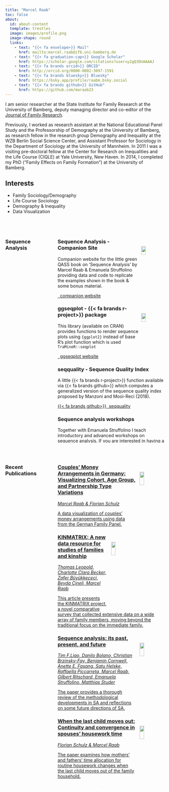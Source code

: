 ```yaml
---
title: "Marcel Raab"
toc: false
about:
  id: about-content
  template: trestles
  image: images/profile.png
  image-shape: round
  links:
    - text: "{{< fa envelope>}} Mail"
      href: mailto:marcel.raab@ifb.uni-bamberg.de
    - text: "{{< fa graduation-cap>}} Google Scholar"
      href: https://scholar.google.com/citations?user=y2gQ3DUAAAAJ
    - text: "{{< fa brands orcid>}} ORCID"
      href: http://orcid.org/0000-0002-3097-1591
    - text: "{{< fa brands bluesky>}} Bluesky"
      href: https://bsky.app/profile/raabm.bsky.social
    - text: "{{< fa brands github>}} GitHub"
      href: https://github.com/maraab23 
---
```


:::{#about-content}

I am senior researcher at the State Institute for Family Research at the University of Bamberg, deputy managing director and co-editor of the [Journal of Family Research](https://ubp.uni-bamberg.de/jfr/index.php/jfr).

Previously, I worked as research assistant at the National Educational Panel Study and the Professorship of Demography at the University of Bamberg, as research fellow in the research group Demography and Inequality at the WZB Berlin Social Science Center, and Assistant Professor for Sociology in the Department of Sociology at the University of Mannheim. In 2011 I was a visiting pre-doctoral fellow at the Center for Research on Inequalities and the Life Course (CIQLE) at Yale University, New Haven. In 2014, I completed my PhD ("Family Effects on Family Formation") at the University of Bamberg.

## Interests

- Family Sociology/Demography
- Life Course Sociology
- Demography & Inequality
- Data Visualization 

<br>

::: 

###

:::::: {.column-screen .gray-background}

::::: {.column-page-body .columns}

:::: {.column width="30%"}
### Sequence Analysis {#sequence-analysis}
::::

:::: {.column width="70%"}

::: {.card}
<div>
<img src="https://sa-book.github.io/images/QASS.png" align="right" width="20%"  style="padding: 5px; padding-top: 25px;">

### Sequence Analysis - Companion Site
Companion website for the little green QASS book on ‘Sequence Analysis’ by Marcel Raab & Emanuela Struffolino providing data and code to replicate the examples shown in the book & some bonus material.

<a href="https://sa-book.github.io/" class="btn btn-primary"><i class="fa-solid fa-link"></i>&nbsp;&nbsp;companion website</a>

</div>
:::

::: {.card}

<div>
<img src="https://github.com/maraab23/ggseqplot/raw/main/man/figures/logo.png" align="right" width="20%"  style="padding: 5px; padding-top: 25px;">

### ggseqplot - {{< fa brands r-project>}} package
This library (available on CRAN) provides functions to render sequence plots using `{ggplot2}` instead of base R’s plot function which is used `TraMineR::seqplot`

<a href="https://maraab23.github.io/ggseqplot/" class="btn btn-primary"><i class="fa-solid fa-link"></i>&nbsp;&nbsp;ggseqplot website</a>

</div>
:::

::: {.card}

### seqquality - Sequence Quality Index
A little {{< fa brands r-project>}} function available via {{< fa brands github>}} which computes a generalized version of the sequence quality index proposed by Manzoni and Mooi-Reci (2018).

[{{< fa brands github>}}&nbsp;&nbsp;seqquality](https://github.com/maraab23/seqquality){.btn .btn-primary}
:::

::: {.card}

### Sequence analysis workshops
Together with Emanuela Struffolino I teach introductory and advanced workshops on sequence analysis. If you are interested in having a workshop at your institution drop us a mail. 

:::

::::

:::::

::::::

<br>

::::: {.column-page-body .columns}

:::: {.column width="30%"}
### Recent Publications {#publications}
::::

:::: {.column width="70%"}

::: {.card}
<a href="publications/Raab2024/raab2024.html" class="card-link">
<div>
<img src="/images/Socius.jpg" align="right" width="20%"  style="padding: 10px; padding-top: 25px;">

### Couples’ Money Arrangements in Germany: Visualizing Cohort, Age Group, and Partnership Type Variations
*Marcel Raab & Florian Schulz*

A data visualization of couples' money arrangements using data from the German Family Panel.  
</div>
</a>
:::


::: {.card}
<a href="publications/Leopold2024/leopold2024.html" class="card-link">
<div>
<img src="/images/DR.png" align="right" width="20%"  style="padding: 10px; padding-top: 25px;">

### KINMATRIX: A new data resource for studies of families and kinship
*Thomas Leopold, Charlotte Clara Becker, Zafer Büyükkeçeci, Beyda Çineli, Marcel Raab*

This article presents the KINMATRIX project, a novel comparative survey that collected extensive data on a wide array of family members, moving beyond the traditional focus on the immediate family. 
</div>
</a>
:::


::: {.card}
<a href="publications/Liao2022/liao2022.html" class="card-link">
<div>
<img src="/images/SSR.jpg" align="right" width="20%"  style="padding: 10px; padding-top: 25px;">

### Sequence analysis: its past, present, and future
*Tim F.Liao, Danilo Bolano, Christian Brzinsky-Fay, Benjamin Cornwell, Anette E. Fasang, Satu Helske, Raffaella Piccarreta, Marcel Raab, Gilbert Ritschard, Emanuela Struffolino, Matthias Studer*

The paper provides a thorough review of the methodological developments in SA and reflections on some future directions of SA. 
</div>
</a>
:::

::: {.card}
<a href="publications/Schulz2023/schulz2023.html" class="card-link">
<div>
<img src="/images/JMF.jpg" align="right" width="20%"  style="padding: 10px; padding-top: 25px;">

### When the last child moves out: Continuity and convergence in spouses' housework time
*Florian Schulz & Marcel Raab*

The paper examines how mothers' and fathers' time allocation for routine housework changes when the last child moves out of the family household.
</div>
</a>
:::

::: {.card}
<a href="publications/Raab2023/raab2023.html" class="card-link">
<div>
<img src="https://sa-book.github.io/images/QASS.png" align="right" width="20%"  style="padding: 10px; padding-top: 25px;">

### Sequence Analysis
*Marcel Raab & Emanuela Struffolino*

The little green book on ‘Sequence Analysis’ provides a comprehensive introduction to the basics and outlines some of the recent advances and innovations in SA.
</div>

</a>
:::

<a href="publications.html"></i><i class="bi bi-arrow-right-circle-fill"></i>&nbsp;&nbsp;SEE ALL PUBLICATIONS </a>

::::

:::::


